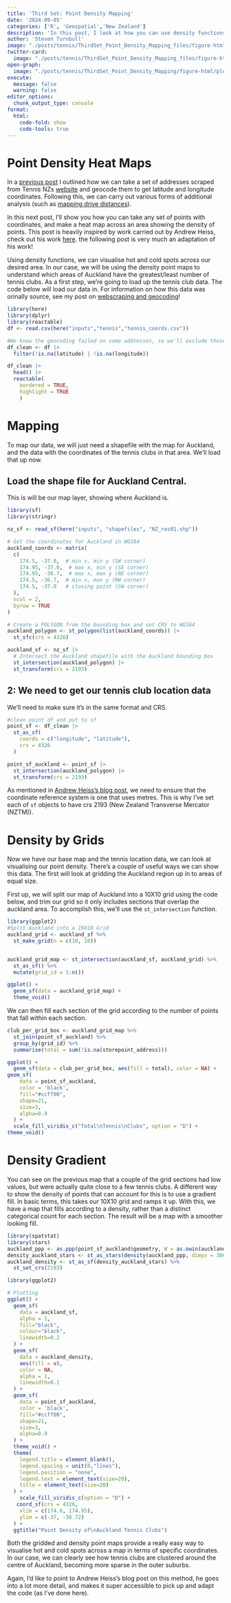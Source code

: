 ```yaml
---
title: 'Third Set: Point Density Mapping'
date: '2024-09-05'
categories: ['R', 'Geospatial','New Zealand']
description: 'In this post, I look at how you can use density functions to make a heat map of Tennis courts locations in Auckland, New Zealand.'
author: 'Steven Turnbull'
image: "./posts/tennis/ThirdSet_Point_Density_Mapping_files/figure-html/plot-1.png"
twitter-card:
  image: "./posts/tennis/ThirdSet_Point_Density_Mapping_files/figure-html/plot-1.png"
open-graph:
  image: "./posts/tennis/ThirdSet_Point_Density_Mapping/figure-html/plot-1.png"
execute: 
  message: false
  warning: false
editor_options: 
  chunk_output_type: console
format:
  html:
    code-fold: show
    code-tools: true
---
```


# Point Density Heat Maps

In a [previous post](https://sturbull.github.io./posts/tennis/FirstSet_Webscraping_and_GeoCoding.html) I outlined how we can take a set of addresses scraped from Tennis NZs [website](https://tennis.kiwi/play/play-tennis/) and geocode them to get latitude and longitude coordinates. Following this, we can carry out various forms of additional analysis (such as [mapping drive distances](https://sturbull.github.io./posts/tennis/SecondSet_Drive_Isodistances.html)).

In this next post, I'll show you how you can take any set of points with coordinates, and make a heat map across an area showing the density of points. This post is heavily inspired by work carried out by Andrew Heiss, check out his work [here](https://www.andrewheiss.com/blog/2023/07/28/gradient-map-fills-r-sf/). the following post is very much an adaptation of his work!

Using density functions, we can visualise hot and cold spots across our desired area. In our case, we will be using the density point maps to understand which areas of Auckland have the greatest/least number of tennis clubs. As a first step, we're going to load up the tennis club data. The code below will load our data in. For information on how this data was orinally source, see my post on [webscraping and geocoding](https://sturbull.github.io./posts/tennis/FirstSet_Webscraping_and_GeoCoding.html)!

```r
library(here)
library(dplyr)
library(reactable)
df <- read.csv(here("inputs","tennis","tennis_coords.csv"))

#We know the geocoding failed on some addresses, so we'll exclude those
df_clean <- df |>
  filter(!is.na(latitude) | !is.na(longitude)) 

df_clean |> 
  head() |>
  reactable(
    bordered = TRUE,
    highlight = TRUE
    )
```

# Mapping
To map our data, we will just need a shapefile with the map for Auckland, and the data with the coordinates of the tennis clubs in that area. We'll load that up now. 

## Load the shape file for Auckland Central.
This is will be our map layer, showing where Auckland is.

```r
library(sf)
library(stringr)

nz_sf <- read_sf(here("inputs", "shapefiles", "NZ_res01.shp")) 

# Get the coordinates for Auckland in WGS84
auckland_coords <- matrix(
  c(
    174.5, -37.0,  # min x, min y (SW corner)
    174.95, -37.0,  # max x, min y (SE corner)
    174.95, -36.7,  # max x, max y (NE corner)
    174.5, -36.7,  # min x, max y (NW corner)
    174.5, -37.0   # closing point (SW corner)
  ), 
  ncol = 2,
  byrow = TRUE
)

# Create a POLYGON from the bounding box and set CRS to WGS84
auckland_polygon <- st_polygon(list(auckland_coords)) |> 
  st_sfc(crs = 4326) 

auckland_sf <- nz_sf |> 
  # Intersect the Auckland shapefile with the Auckland bounding box
  st_intersection(auckland_polygon) |>
  st_transform(crs = 2193) 

```


## 2: We need to get our tennis club location data
We'll need to make sure it's in the same format and CRS.

```r
#clean point df and put to sf
point_sf <- df_clean |>
  st_as_sf(
    coords = c("longitude", "latitude"),
    crs = 4326
  ) 

point_sf_auckland <- point_sf |>
  st_intersection(auckland_polygon) |>
  st_transform(crs = 2193) 

```
As mentioned in [Andrew Heiss's blog post](https://www.andrewheiss.com/blog/2023/07/28/gradient-map-fills-r-sf/), we need to ensure that the coordinate reference system is one that uses metres. This is why I've set each of `sf` objects to have crs 2193 (New Zealand Transverse Mercator (NZTM)).

# Density by Grids
Now we have our base map and the tennis location data, we can look at visualising our point density. There's a couple of useful ways we can show this data. The first will look at gridding the Auckland region up in to areas of equal size. 

First up, we will split our map of Auckland into a 10X10 grid using the code below, and trim our grid so it only includes sections that overlap the auckland area. To accomplish this, we'll use the `st_intersection` function.

```r
library(ggplot2)
#Split Auckland into a 10X10 Grid
auckland_grid <- auckland_sf %>% 
  st_make_grid(n = c(10, 10))


auckland_grid_map <- st_intersection(auckland_sf, auckland_grid) %>% 
  st_as_sf() %>% 
  mutate(grid_id = 1:n())

ggplot() +
  geom_sf(data = auckland_grid_map) +
  theme_void()
```

We can then fill each section of the grid according to the number of points that fall within each section. 
```r
club_per_grid_box <- auckland_grid_map %>% 
  st_join(point_sf_auckland) %>% 
  group_by(grid_id) %>% 
  summarise(total = sum(!is.na(storepoint_address)))

ggplot() +
  geom_sf(data = club_per_grid_box, aes(fill = total), color = NA) +
geom_sf(
    data = point_sf_auckland, 
    color = 'black',
    fill="#ccff00",
    shape=21,
    size=3,
    alpha=0.9
  ) +
  scale_fill_viridis_c("Total\nTennis\nClubs", option = "D") +
theme_void() 
```


# Density Gradient
You can see on the previous map that a couple of the grid sections had low values, but were actually quite close to a few tennis clubs. A different way to show the density of points that can account for this is to use a gradient fill. In basic terms, this takes our 10X10 grid and ramps it up. With this, we have a map that fills according to a density, rather than a distinct categorical count for each section. The result will be a map with a smoother looking fill. 

```r
library(spatstat)
library(stars)
auckland_ppp <- as.ppp(point_sf_auckland$geometry, W = as.owin(auckland_sf))
density_auckland_stars <- st_as_stars(density(auckland_ppp, dimyx = 300))
auckland_density <- st_as_sf(density_auckland_stars) %>%
  st_set_crs(2193)
```

```r
library(ggplot2)

# Plotting
ggplot() +
  geom_sf(
    data = auckland_sf,
    alpha = 1,
    fill="black",
    colour="black",
    linewidth=0.2
  ) +
  geom_sf(
    data = auckland_density,
    aes(fill = v), 
    color = NA,
    alpha = 1,
    linewidth=0.1
  ) +
  geom_sf(
    data = point_sf_auckland, 
    color = 'black',
    fill="#ccff00",
    shape=21,
    size=3,
    alpha=0.9
  ) +
  theme_void() +
  theme(
    legend.title = element_blank(),
    legend.spacing = unit(0,"lines"),
    legend.position = "none",
    legend.text = element_text(size=20),
    title = element_text(size=20)
  ) +
    scale_fill_viridis_c(option = "D") +
   coord_sf(crs = 4326,
    xlim = c(174.6, 174.95),
    ylim = c(-37, -36.72)
  ) +
  ggtitle("Point Density of\nAuckland Tennis Clubs")

```

Both the gridded and density point maps provide a really easy way to visualise hot and cold spots across a map in terms of specific coordinates. In our case, we can clearly see how tennis clubs are clustered around the centre of Auckland, becoming more sparse in the outer suburbs. 

Again, I'd like to point to Andrew Heiss's blog post on this method, he goes into a lot more detail, and makes it super accessible to pick up and adapt the code (as I've done here). 
